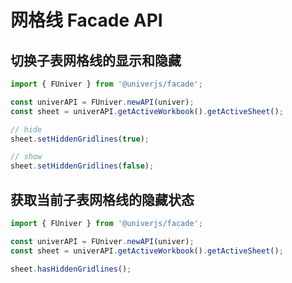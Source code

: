 
# 网格线 Facade API <VersionBadge version="0.4.2+" />

## 切换子表网格线的显示和隐藏

```typescript
import { FUniver } from '@univerjs/facade';

const univerAPI = FUniver.newAPI(univer);
const sheet = univerAPI.getActiveWorkbook().getActiveSheet();

// hide
sheet.setHiddenGridlines(true); 

// show
sheet.setHiddenGridlines(false);
```

## 获取当前子表网格线的隐藏状态

```typescript
import { FUniver } from '@univerjs/facade';

const univerAPI = FUniver.newAPI(univer);
const sheet = univerAPI.getActiveWorkbook().getActiveSheet();

sheet.hasHiddenGridlines();
```

